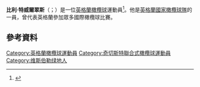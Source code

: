 {{expand|time=2015-11-23T12:47:02+00:00}}
'''比利·特威爾翠斯'''（{{lang-en|Billy Twelvetrees}}；{{bd|1988年|11月15日}}）是一位[[英格蘭|英格蘭]][[橄欖球|橄欖球]]運動員<ref>{{cite news| url=http://www.timesonline.co.uk/tol/sport/rugby_union/article6871868.ece | work=The Times | location=London | title=Leicester ponder whether to let Billy Twelvetrees put down roots  | date=13 October 2009 | accessdate=26 April 2010 | first=David | last=Hands}}</ref>。他是[[英格蘭國家橄欖球隊|英格蘭國家橄欖球隊]]的一員，曾代表英格蘭參加眾多國際橄欖球比賽。

==參考資料==
{{Reflist}}

{{DEFAULTSORT:Twelvetrees, Billy}}
[[Category:英格蘭橄欖球運動員|Category:英格蘭橄欖球運動員]]
[[Category:奇切斯特聯合式橄欖球運動員|Category:奇切斯特聯合式橄欖球運動員]]
[[Category:维斯伯勒绿地人|Category:维斯伯勒绿地人]]